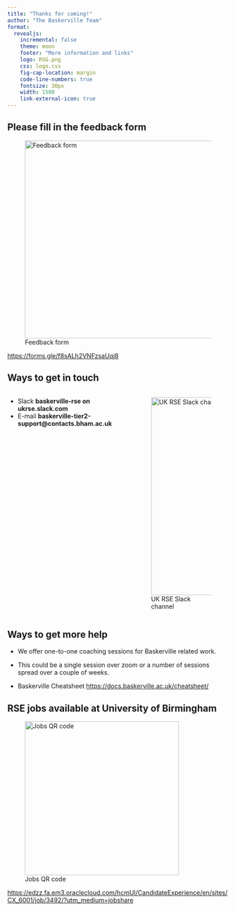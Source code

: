 ```yaml
---
title: "Thanks for coming!"
author: "The Baskerville Team"
format:
  revealjs:
    incremental: false
    theme: moon
    footer: "More information and links"
    logo: RSG.png
    css: logo.css
    fig-cap-location: margin
    code-line-numbers: true
    fontsize: 30px
    width: 1500
    link-external-icon: true
---
```


## Please fill in the feedback form


![Feedback form](feedback.png){height=450  fig-align=center}

[https://forms.gle/f8sALh2VNFzsaUqj8](https://forms.gle/f8sALh2VNFzsaUqj8){.external}


## Ways to get in touch

:::: {.columns}
::: {.column width="55%"}

+ Slack **baskerville-rse on ukrse.slack.com**
+ E-mail **baskerville-tier2-support@contacts.bham.ac.uk**
:::
::: {.column width="45%"} 

![UK RSE Slack channel](Slack.png){height=450}
:::
::::

## Ways to get more help

+ We offer one-to-one coaching sessions for Baskerville related work.
* This could be a single session over zoom or a number of sessions spread over a couple of weeks.

+ Baskerville Cheatsheet [https://docs.baskerville.ac.uk/cheatsheet/](https://docs.baskerville.ac.uk/cheatsheet/{.external)

## RSE jobs available at University of Birmingham


![Jobs QR code](jobs.png){height=350  fig-align=center}

[https://edzz.fa.em3.oraclecloud.com/hcmUI/CandidateExperience/en/sites/CX_6001/job/3492/?utm_medium=jobshare](https://edzz.fa.em3.oraclecloud.com/hcmUI/CandidateExperience/en/sites/CX_6001/job/3492/?utm_medium=jobshare){.external}

